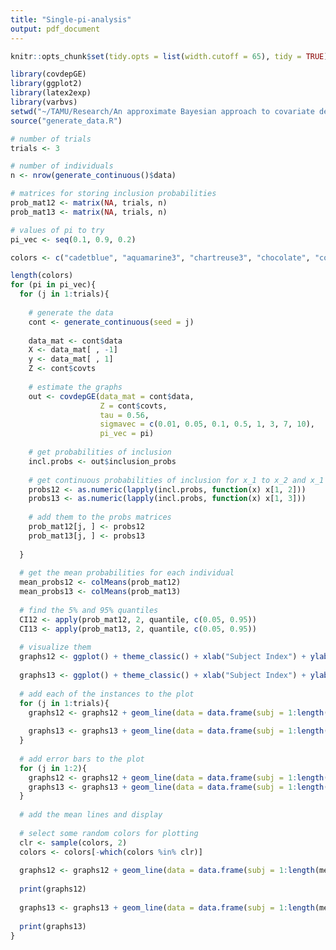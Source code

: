 ```yaml
---
title: "Single-pi-analysis"
output: pdf_document
---
```


```r
knitr::opts_chunk$set(tidy.opts = list(width.cutoff = 65), tidy = TRUE)
```

```r
library(covdepGE)
library(ggplot2)
library(latex2exp)
library(varbvs)
setwd("~/TAMU/Research/An approximate Bayesian approach to covariate dependent/covdepGE/dev")
source("generate_data.R") 

# number of trials
trials <- 3

# number of individuals
n <- nrow(generate_continuous()$data)

# matrices for storing inclusion probabilities
prob_mat12 <- matrix(NA, trials, n) 
prob_mat13 <- matrix(NA, trials, n) 

# values of pi to try
pi_vec <- seq(0.1, 0.9, 0.2)

colors <- c("cadetblue", "aquamarine3", "chartreuse3", "chocolate", "coral3", "cornflowerblue", "brown3", "deepskyblue3", "darkorange3", "darkcyan", "darkslateblue", "darkslategray")

length(colors)
for (pi in pi_vec){
  for (j in 1:trials){
    
    # generate the data
    cont <- generate_continuous(seed = j)
    
    data_mat <- cont$data
    X <- data_mat[ , -1]
    y <- data_mat[ , 1]
    Z <- cont$covts
  
    # estimate the graphs
    out <- covdepGE(data_mat = cont$data,
                    Z = cont$covts,
                    tau = 0.56,
                    sigmavec = c(0.01, 0.05, 0.1, 0.5, 1, 3, 7, 10),
                    pi_vec = pi)
  
    # get probabilities of inclusion
    incl.probs <- out$inclusion_probs
  
    # get continuous probabilities of inclusion for x_1 to x_2 and x_1 to x_3
    probs12 <- as.numeric(lapply(incl.probs, function(x) x[1, 2]))
    probs13 <- as.numeric(lapply(incl.probs, function(x) x[1, 3]))
  
    # add them to the probs matrices
    prob_mat12[j, ] <- probs12
    prob_mat13[j, ] <- probs13
  
  }
  
  # get the mean probabilities for each individual
  mean_probs12 <- colMeans(prob_mat12)
  mean_probs13 <- colMeans(prob_mat13)
  
  # find the 5% and 95% quantiles
  CI12 <- apply(prob_mat12, 2, quantile, c(0.05, 0.95))
  CI13 <- apply(prob_mat13, 2, quantile, c(0.05, 0.95))
  
  # visualize them
  graphs12 <- ggplot() + theme_classic() + xlab("Subject Index") + ylab("Inclusion Probability") + ggtitle(TeX(paste("Inclusion probability of an edge between $x_1$ and $x_2$, $\\pi = $", round(pi, 4)))) + theme(plot.title = element_text(hjust = 0.5))
  
  graphs13 <- ggplot() + theme_classic() + xlab("Subject Index") + ylab("Inclusion Probability") + ggtitle(TeX(paste("Inclusion probability of an edge between $x_1$ and $x_3$, $\\pi = $", round(pi, 4)))) + theme(plot.title = element_text(hjust = 0.5))
  
  # add each of the instances to the plot
  for (j in 1:trials){
    graphs12 <- graphs12 + geom_line(data = data.frame(subj = 1:length(mean_probs12), prob = prob_mat12[j, ]), color = "gray66", alpha = 0.2,  aes(subj, prob))
    
    graphs13 <- graphs13 + geom_line(data = data.frame(subj = 1:length(mean_probs13), prob = prob_mat13[j, ]), color = "gray66", alpha = 0.2,  aes(subj, prob))
  }
  
  # add error bars to the plot
  for (j in 1:2){
    graphs12 <- graphs12 + geom_line(data = data.frame(subj = 1:length(mean_probs12), prob = CI12[j, ]), color = "tomato", linetype = "dotted", size = 0.75, aes(subj, prob))
    graphs13 <- graphs13 + geom_line(data = data.frame(subj = 1:length(mean_probs13), prob = CI13[j, ]), color = "tomato", linetype = "dotted", size = 0.75, aes(subj, prob))
  }
  
  # add the mean lines and display
  
  # select some random colors for plotting 
  clr <- sample(colors, 2)
  colors <- colors[-which(colors %in% clr)]
  
  graphs12 <- graphs12 + geom_line(data = data.frame(subj = 1:length(mean_probs12), prob = mean_probs12), aes(subj, prob)) + geom_point(data = data.frame(subj = 1:length(mean_probs12), prob = mean_probs12), color = clr[1], fill = "white", shape = 21, aes(subj, prob))
  
  print(graphs12)
  
  graphs13 <- graphs13 + geom_line(data = data.frame(subj = 1:length(mean_probs13), prob = mean_probs13), aes(subj, prob)) + geom_point(data = data.frame(subj = 1:length(mean_probs13), prob = mean_probs13), color = clr[2], fill = "white", shape = 21, aes(subj, prob))
  
  print(graphs13)
}

```
